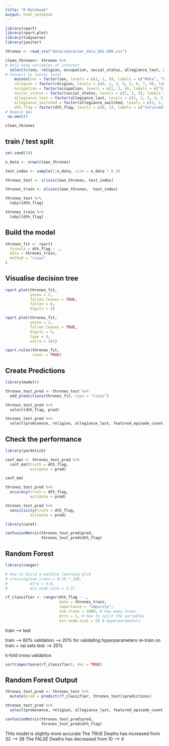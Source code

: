```yaml
---
title: "R Notebook"
output: html_notebook
---
```


```r
library(rpart)
library(rpart.plot)
library(tidyverse)
library(janitor)
```


```r
thrones <- read_csv("data/character_data_S01-S08.csv")
```


```r
clean_thrones<- thrones %>% 
# Only keep variables of interest
  select(c(sex, religion, occupation, social_status, allegiance_last, allegiance_switched, dth_flag, featured_episode_count, prominence)) %>% 
# Convert to factor level
    mutate(sex = factor(sex, levels = c(1, 2, 9), labels = c("Male", "Female", "Unknown")),
    religion = factor(religion, levels = c(0, 1, 3, 4, 5, 6, 7, 9), labels = c("Great Stallion", "Lord of Light", "Faith of the Seven", "Old Gods", "Drowned God", "Many Faced God", "Other", "Unknown")),
    occupation = factor(occupation, levels = c(1, 2, 9), labels = c("Silk-collar", "Leather-collar", "Unknown")),
    social_status = factor(social_status, levels = c(1, 2, 9), labels = c("Highborn", "Lowborn", "Unknown")),
    allegiance_last = factor(allegiance_last, levels = c(1, 2, 3, 4, 5, 6, 7, 8, 9), labels = c("Stark", "Targaryen", "Night's Watch", "Lannister", "Greyjoy", "Bolton", "Frey", "Other", "Unknown")),
    allegiance_switched = factor(allegiance_switched, levels = c(1, 2, 9), labels = c("No", "Yes", "Unknown")),
    dth_flag = factor(dth_flag, levels = c(0, 1), labels = c("Survived", "Died"))) %>%
# Remove NAs 
 na.omit()
```


```r
clean_thrones
```

## train / test split

```r
set.seed(19)

n_data <- nrow(clean_thrones)

test_index <- sample(1:n_data, size = n_data * 0.2)

thrones_test <- slice(clean_thrones, test_index)

thrones_train <- slice(clean_thrones, -test_index)
```


```r
thrones_test %>% 
  tabyl(dth_flag) 
```


```r
thrones_train %>% 
  tabyl(dth_flag) 
```


## Build the model

```r
thrones_fit <- rpart(
  formula = dth_flag ~ .,
  data = thrones_train,
  method = "class"
)
```


## Visualise decision tree

```r
rpart.plot(thrones_fit,
           yesno = 2,
           fallen.leaves = TRUE,
           faclen = 6,
           digits = 4)
```


```r
rpart.plot(thrones_fit,
           yesno = 2,
           fallen.leaves = TRUE,
           digits = 4,
           type = 4,
           extra = 101)
```


```r
rpart.rules(thrones_fit,
            cover = TRUE)
```


## Create Predictions
```r
library(modelr)
```


```r
thrones_test_pred <- thrones_test %>% 
  add_predictions(thrones_fit, type = "class")

thrones_test_pred %>% 
  select(dth_flag, pred)
```


```r
thrones_test_pred %>% 
  select(prominence, religion, allegiance_last, featured_episode_count, dth_flag, pred)
```


## Check the performance

```r
library(yardstick)
```


```r
conf_mat <- thrones_test_pred %>% 
  conf_mat(truth = dth_flag,
           estimate = pred)

conf_mat
```


```r
thrones_test_pred %>% 
  accuracy(truth = dth_flag,
           estimate = pred)
```


```r
thrones_test_pred %>% 
  sensitivity(truth = dth_flag,
           estimate = pred)
```


```r
library(caret)

confusionMatrix(thrones_test_pred$pred,
                thrones_test_pred$dth_flag)
```


## Random Forest

```r
library(ranger)
```


```r
# how to build a machine learning grid
# crossing(num_trees = 8:10 * 100,
#          mtry = 4:6,
#          min.node.size = 3:5)

rf_classifier <- ranger(dth_flag ~ .,
                        data = thrones_train,
                        importance = "impurity",
                        num.trees = 1000, # how many trees
                        mtry = 2, # how to split the variables
                        min.node.size = 5) # hyperparameters
```


train --> test

train      --> 60%
validation --> 20% for validating hyperparameters
re-train on train + val sets
test       --> 20%

k-fold cross validation

```r
sort(importance(rf_classifier), dec = TRUE)
```

## Random Forest Output
```r
thrones_test_pred <- thrones_test %>% 
  mutate(pred = predict(rf_classifier, thrones_test)$predictions)

thrones_test_pred %>% 
  select(prominence, religion, allegiance_last, featured_episode_count, dth_flag, pred)
```


```r
confusionMatrix(thrones_test_pred$pred,
                thrones_test_pred$dth_flag)
```
THis model is slightly more accurate
The TRUE Deaths has increased from 32 --> 38
The FALSE Deaths has decreased from 10 --> 4


